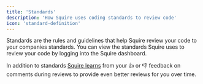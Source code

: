 ```yaml
---
title: 'Standards'
description: 'How Squire uses coding standards to review code'
icon: 'standard-definition'
---
```


Standards are the rules and guidelines that help Squire review your code to your companies standards. You can view the standards Squire uses to review your code by logging into the Squire dashboard.

In addition to standards [Squire learns](/features/squire-learns) from your 👍 or 👎 feedback on comments during reviews to provide even better reviews for you over time.